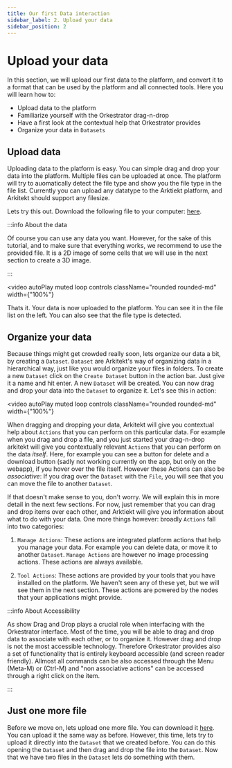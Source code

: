 ```yaml
---
title: Our first Data interaction
sidebar_label: 2. Upload your data
sidebar_position: 2
---
```



# Upload your data

In this section, we will upload our first data to the platform, and convert it to a format that can be used by the platform and all connected tools.
Here you will learn how to:

- Upload data to the platform
- Familiarize yourself with the Orkestrator drag-n-drop
- Have a first look at the contextual help that Orkestrator provides
- Organize your data in `Datasets`

## Upload data

Uploading data to the platform is easy. You can simple drag and drop your data into the platform. Multiple files can be uploaded at once.
The platform will try to auomatically detect the file type and show you the file type in the file list. Currently you can upload any
datatype to the Arktiekt platform, and Arkitekt should support any filesize.

Lets try this out. Download the following file to your computer: [here](/demos/cells1.TIF).

:::info About the data

Of course you can use any data you want. However, for the sake of this tutorial, and to make sure that everything works, we recommend to use the
provided file. It is a 2D image of some cells that we will use in the next section to create a 3D image.

:::

<video
  autoPlay
  muted
  loop
  controls
  className="rounded rounded-md"
  width={"100%"}
>
  <source src={upload} />
</video>

Thats it. Your data is now uploaded to the platform. You can see it in the file list on the left. You can also see that the file type is detected.

## Organize your data

Because things might get crowded really soon, lets organize our data a bit, by creating a `Dataset`. `Dataset` are Arkitekt's way of organizing
data in a hierarchical way, just like you would organize your files in folders. To create a new `Dataset` click on the `Create Dataset` button in the
action bar. Just give it a name and hit enter. A new `Dataset` will be created. You can now drag and drop your data into the
`Dataset` to organize it. Let's see this in action:

<video
  autoPlay
  muted
  loop
  controls
  className="rounded rounded-md"
  width={"100%"}
>
  <source src={createDataset} />
</video>

When dragging and dropping your data, Arkitekt will give you contextual help about `Actions` that you can perform on this particular data. For example
when you drag and drop a file, and you just started your drag-n-drop arkitekt will give you contextually relevant `Actions` that you can perform on the
data _itself_. Here, for example you can see a button for delete and a download button (sadly not working currently on the app, but only on the webapp),
if you hover over the file itself.
However these Actions can also be _associative_: If you drag over the `Dataset` with the `File`, you will see that you can move the file to another `Dataset`.

If that doesn't make sense to you, don't worry. We will explain this in more detail in the next few sections. For now, just remember that you can drag and drop
items over each other, and Arktiekt will give you information about what to do with your data. One more things however: broadly `Actions` fall into two categories:

1.  `Manage Actions`: These actions are integrated platform actions that help you manage your data. For example you can delete data, or move it to another
    `Dataset`. `Manage Actions` are however no image processing actions. These actions are always available.

2.  `Tool Actions`: These actions are provided by your tools that you have installed on the platform. We haven't seen any of these yet, but we will see them
    in the next section. These actions are powered by the nodes that your applications might provide.

:::info About Accessibility

As show Drag and Drop plays a crucial role when interfacing with the Orkestrator interface. Most of the time, you will be able to drag and drop
data to associate with each other, or to organize it. However drag and drop is not the most accessible technology. 
Therefore Orkestrator provides also a set of functionality that is entirely keyboard accessible (and screen reader friendly). Allmost all commands
can be also accessed through the Menu (Meta-M) or (Ctrl-M) and "non associative actions" can be accessed through a right click on
the item.

:::

## Just one more file

Before we move on, lets upload one more file. You can download it [here](/demos/cells2.TIF).
You can upload it the same way as before. However, this time, lets try to upload it directly into the `Dataset` that we created before. You can do this opening
the `Dataset` and then drag and drop the file into the `Dataset`. Now that we have two files in the `Dataset` lets do something with them.
